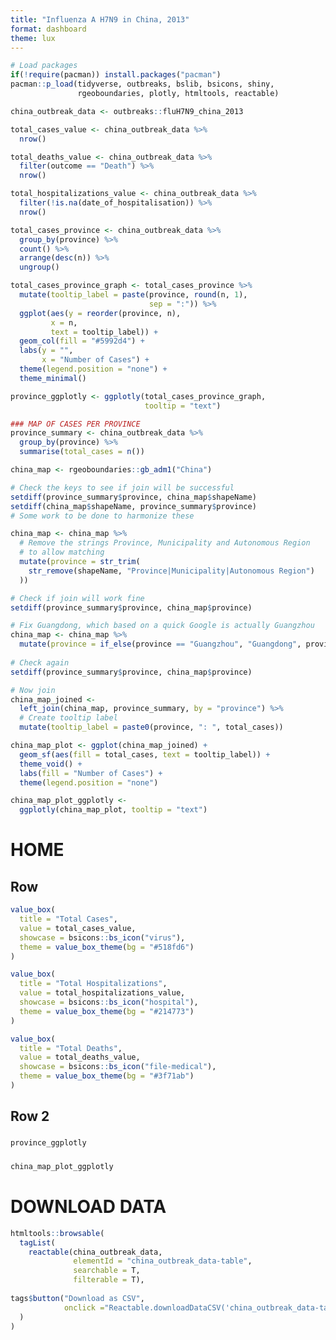 ```yaml
---
title: "Influenza A H7N9 in China, 2013"
format: dashboard
theme: lux
---
```



```r
# Load packages 
if(!require(pacman)) install.packages("pacman")
pacman::p_load(tidyverse, outbreaks, bslib, bsicons, shiny, 
               rgeoboundaries, plotly, htmltools, reactable)

```


```r
china_outbreak_data <- outbreaks::fluH7N9_china_2013

total_cases_value <- china_outbreak_data %>% 
  nrow()

total_deaths_value <- china_outbreak_data %>% 
  filter(outcome == "Death") %>% 
  nrow()

total_hospitalizations_value <- china_outbreak_data %>% 
  filter(!is.na(date_of_hospitalisation)) %>% 
  nrow()

total_cases_province <- china_outbreak_data %>% 
  group_by(province) %>% 
  count() %>% 
  arrange(desc(n)) %>% 
  ungroup()

total_cases_province_graph <- total_cases_province %>% 
  mutate(tooltip_label = paste(province, round(n, 1),
                               sep = ":")) %>% 
  ggplot(aes(y = reorder(province, n),
         x = n,
         text = tooltip_label)) +
  geom_col(fill = "#5992d4") +
  labs(y = "", 
       x = "Number of Cases") + 
  theme(legend.position = "none") +
  theme_minimal()

province_ggplotly <- ggplotly(total_cases_province_graph, 
                              tooltip = "text")

```


```r

### MAP OF CASES PER PROVINCE
province_summary <- china_outbreak_data %>% 
  group_by(province) %>% 
  summarise(total_cases = n()) 

china_map <- rgeoboundaries::gb_adm1("China")

# Check the keys to see if join will be successful
setdiff(province_summary$province, china_map$shapeName)
setdiff(china_map$shapeName, province_summary$province)
# Some work to be done to harmonize these

china_map <- china_map %>%
  # Remove the strings Province, Municipality and Autonomous Region 
  # to allow matching
  mutate(province = str_trim(
    str_remove(shapeName, "Province|Municipality|Autonomous Region")
  ))

# Check if join will work fine
setdiff(province_summary$province, china_map$province)

# Fix Guangdong, which based on a quick Google is actually Guangzhou
china_map <- china_map %>% 
  mutate(province = if_else(province == "Guangzhou", "Guangdong", province)) 
  
# Check again
setdiff(province_summary$province, china_map$province)

# Now join
china_map_joined <- 
  left_join(china_map, province_summary, by = "province") %>% 
  # Create tooltip label 
  mutate(tooltip_label = paste0(province, ": ", total_cases))

china_map_plot <- ggplot(china_map_joined) +
  geom_sf(aes(fill = total_cases, text = tooltip_label)) + 
  theme_void() +
  labs(fill = "Number of Cases") + 
  theme(legend.position = "none")

china_map_plot_ggplotly <- 
  ggplotly(china_map_plot, tooltip = "text")
```


# HOME 

## Row {height=25%}

```r
value_box(
  title = "Total Cases",
  value = total_cases_value,
  showcase = bsicons::bs_icon("virus"),
  theme = value_box_theme(bg = "#518fd6")
)

```

```r
value_box(
  title = "Total Hospitalizations",
  value = total_hospitalizations_value,
  showcase = bsicons::bs_icon("hospital"),
  theme = value_box_theme(bg = "#214773")
)
```

```r
value_box(
  title = "Total Deaths",
  value = total_deaths_value,
  showcase = bsicons::bs_icon("file-medical"),
  theme = value_box_theme(bg = "#3f71ab")
)
```

## Row 2 {height=75%}

### {width=30%}

```r
province_ggplotly
```

### {width=70%}

```r
china_map_plot_ggplotly
```


# DOWNLOAD DATA

```r

htmltools::browsable(
  tagList(
    reactable(china_outbreak_data, 
              elementId = "china_outbreak_data-table", 
              searchable = T, 
              filterable = T), 
    
tags$button("Download as CSV", 
            onclick ="Reactable.downloadDataCSV('china_outbreak_data-table')")
  )
)
```
